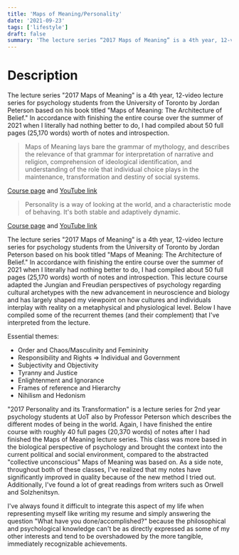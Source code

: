 ```yaml
---
title: 'Maps of Meaning/Personality'
date: '2021-09-23'
tags: ['lifestyle']
draft: false
summary: 'The lecture series “2017 Maps of Meaning” is a 4th year, 12-video lecture series for psychology students from the University of Toronto by Jordan Peterson based on his book titled “Maps of Meaning: The Architecture of Belief.” In accordance with finishing the entire course over the summer of 2021 when I literally had nothing better to do, I had compiled about 50 full pages (25,170 words) worth of notes and introspection.'
---
```


# Description

The lecture series "2017 Maps of Meaning" is a 4th year, 12-video lecture series for psychology students from the University of Toronto by Jordan Peterson based on his book titled "Maps of Meaning: The Architecture of Belief."
In accordance with finishing the entire course over the summer of 2021 when I literally had nothing better to do, I had compiled about 50 full pages (25,170 words) worth of notes and introspection.

> Maps of Meaning lays bare the grammar of mythology, and describes the relevance of that grammar for interpretation of narrative and religion, comprehension of ideological identification, and understanding of the role that individual choice plays in the maintenance, transformation and destiny of social systems.

[Course page](https://www.jordanbpeterson.com/classes/psychology-434/) and [YouTube link](https://www.youtube.com/watch?v=I8Xc2_FtpHI&list=PL22J3VaeABQAT-0aSPq-OKOpQlHyR4k5h)

> Personality is a way of looking at the world, and a characteristic mode of behaving. It's both stable and adaptively dynamic.

[Course page](https://www.jordanbpeterson.com/classes/personality-and-its-transformations/) and [YouTube link](https://www.youtube.com/watch?v=kYYJlNbV1OM&list=PL22J3VaeABQApSdW8X71Ihe34eKN6XhCi)

The lecture series "2017 Maps of Meaning" is a 4th year, 12-video lecture series for psychology students from the University of Toronto by Jordan Peterson based on his book titled "Maps of Meaning: The Architecture of Belief."
In accordance with finishing the entire course over the summer of 2021 when I literally had nothing better to do, I had compiled about 50 full pages (25,170 words) worth of notes and introspection.
This lecture course adapted the Jungian and Freudian perspectives of psychology regarding cultural archetypes with the new advancement in neuroscience and biology and has largely shaped my viewpoint on how cultures and individuals interplay with reality on a metaphysical and physiological level.
Below I have compiled some of the recurrent themes (and their complement) that I've interpreted from the lecture.

Essential themes:

- Order and Chaos/Masculinity and Femininity
- Responsibility and Rights => Individual and Government
- Subjectivity and Objectivity
- Tyranny and Justice
- Enlightenment and Ignorance
- Frames of reference and Hierarchy
- Nihilism and Hedonism


"2017 Personality and its Transformation" is a lecture series for 2nd year psychology students at UoT also by Professor Peterson which describes the different modes of being in the world.
Again, I have finished the entire course with roughly 40 full pages (20,370 words) of notes after I had finished the Maps of Meaning lecture series. This class was more based in the biological perspective of psychology and brought the context into the current political and social environment, compared to the abstracted "collective unconscious" Maps of Meaning was based on.
As a side note, throughout both of these classes, I've realized that my notes have significantly improved in quality because of the new method I tried out.
Additionally, I've found a lot of great readings from writers such as Orwell and Solzhenitsyn.

I've always found it difficult to integrate this aspect of my life when representing myself like writing my resume and simply answering the question "What have you done/accomplished?" because the philosophical and psychological knowledge can't be as directly expressed as some of my other interests and tend to be overshadowed by the more tangible, immediately recognizable achievements.